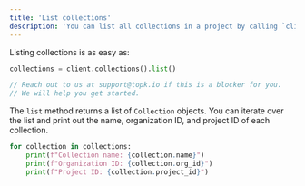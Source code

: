 ```yaml
---
title: 'List collections'
description: 'You can list all collections in a project by calling `client.collections().list()`.'
---
```


Listing collections is as easy as:

<CodeGroup>

```python Python
collections = client.collections().list()
```

```js JavaScript
// Reach out to us at support@topk.io if this is a blocker for you.
// We will help you get started.
```

</CodeGroup>

The `list` method returns a list of `Collection` objects. You can iterate over the list and print out the name, organization ID, and project ID of each collection.

```python
for collection in collections:
    print(f"Collection name: {collection.name}")
    print(f"Organization ID: {collection.org_id}")
    print(f"Project ID: {collection.project_id}")
```
